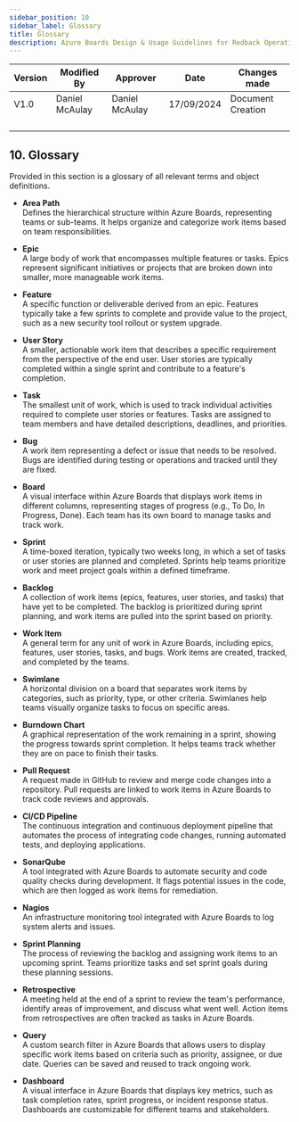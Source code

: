 ```yaml
---
sidebar_position: 10
sidebar_label: Glossary
title: Glossary
description: Azure Boards Design & Usage Guidelines for Redback Operations
---
```

<div style={{ width: '100%' }}>
  <table style={{ width: '100%', borderCollapse: 'collapse' }}>
    <thead>
      <tr>
        <th style={{ width: '20%', textAlign: 'center' }}>Version</th>
        <th style={{ width: '20%', textAlign: 'center' }}>Modified By</th>
        <th style={{ width: '20%', textAlign: 'center' }}>Approver</th>
        <th style={{ width: '20%', textAlign: 'center' }}>Date</th>
        <th style={{ width: '20%', textAlign: 'center' }}>Changes made</th>
      </tr>
    </thead>
    <tbody>
      <tr>
        <td style={{ textAlign: 'center' }}>V1.0</td>
        <td style={{ textAlign: 'center' }}>Daniel McAulay</td>
        <td style={{ textAlign: 'center' }}>Daniel McAulay</td>
        <td style={{ textAlign: 'center' }}>17/09/2024</td>
        <td style={{ textAlign: 'center' }}>Document Creation</td>
      </tr>
      <tr>
        <td style={{ textAlign: 'center' }}></td>
        <td style={{ textAlign: 'center' }}></td>
        <td style={{ textAlign: 'center' }}></td>
        <td style={{ textAlign: 'center' }}></td>
        <td style={{ textAlign: 'center' }}></td>
      </tr>
      <tr>
        <td style={{ textAlign: 'center' }}></td>
        <td style={{ textAlign: 'center' }}></td>
        <td style={{ textAlign: 'center' }}></td>
        <td style={{ textAlign: 'center' }}></td>
        <td style={{ textAlign: 'center' }}></td>
      </tr>
      <tr>
        <td style={{ textAlign: 'center' }}></td>
        <td style={{ textAlign: 'center' }}></td>
        <td style={{ textAlign: 'center' }}></td>
        <td style={{ textAlign: 'center' }}></td>
        <td style={{ textAlign: 'center' }}></td>
      </tr>
      <tr>
        <td style={{ textAlign: 'center' }}></td>
        <td style={{ textAlign: 'center' }}></td>
        <td style={{ textAlign: 'center' }}></td>
        <td style={{ textAlign: 'center' }}></td>
        <td style={{ textAlign: 'center' }}></td>
      </tr>
    </tbody>
  </table>
</div>

<div style={{height: '4px', width: '100%', background: '#FFA500', margin: '20px 0'}}></div>

## 10. Glossary

Provided in this section is a glossary of all relevant terms and object definitions.

-   **Area Path**\
    Defines the hierarchical structure within Azure Boards, representing teams or sub-teams. It helps organize and categorize work items based on team responsibilities.

-   **Epic**\
    A large body of work that encompasses multiple features or tasks. Epics represent significant initiatives or projects that are broken down into smaller, more manageable work items.

-   **Feature**\
    A specific function or deliverable derived from an epic. Features typically take a few sprints to complete and provide value to the project, such as a new security tool rollout or system upgrade.

-   **User Story**\
    A smaller, actionable work item that describes a specific requirement from the perspective of the end user. User stories are typically completed within a single sprint and contribute to a feature's completion.

-   **Task**\
    The smallest unit of work, which is used to track individual activities required to complete user stories or features. Tasks are assigned to team members and have detailed descriptions, deadlines, and priorities.

-   **Bug**\
    A work item representing a defect or issue that needs to be resolved. Bugs are identified during testing or operations and tracked until they are fixed.

-   **Board**\
    A visual interface within Azure Boards that displays work items in different columns, representing stages of progress (e.g., To Do, In Progress, Done). Each team has its own board to manage tasks and track work.

-   **Sprint**\
    A time-boxed iteration, typically two weeks long, in which a set of tasks or user stories are planned and completed. Sprints help teams prioritize work and meet project goals within a defined timeframe.

-   **Backlog**\
    A collection of work items (epics, features, user stories, and tasks) that have yet to be completed. The backlog is prioritized during sprint planning, and work items are pulled into the sprint based on priority.

-   **Work Item**\
    A general term for any unit of work in Azure Boards, including epics, features, user stories, tasks, and bugs. Work items are created, tracked, and completed by the teams.

-   **Swimlane**\
    A horizontal division on a board that separates work items by categories, such as priority, type, or other criteria. Swimlanes help teams visually organize tasks to focus on specific areas.

-   **Burndown Chart**\
    A graphical representation of the work remaining in a sprint, showing the progress towards sprint completion. It helps teams track whether they are on pace to finish their tasks.

-   **Pull Request**\
    A request made in GitHub to review and merge code changes into a repository. Pull requests are linked to work items in Azure Boards to track code reviews and approvals.

-   **CI/CD Pipeline**\
    The continuous integration and continuous deployment pipeline that automates the process of integrating code changes, running automated tests, and deploying applications.

-   **SonarQube**\
    A tool integrated with Azure Boards to automate security and code quality checks during development. It flags potential issues in the code, which are then logged as work items for remediation.

-   **Nagios**\
    An infrastructure monitoring tool integrated with Azure Boards to log system alerts and issues.

-   **Sprint Planning**\
    The process of reviewing the backlog and assigning work items to an upcoming sprint. Teams prioritize tasks and set sprint goals during these planning sessions.

-   **Retrospective**\
    A meeting held at the end of a sprint to review the team\'s performance, identify areas of improvement, and discuss what went well. Action items from retrospectives are often tracked as tasks in Azure Boards.

-   **Query**\
    A custom search filter in Azure Boards that allows users to display specific work items based on criteria such as priority, assignee, or due date. Queries can be saved and reused to track ongoing work.

-   **Dashboard**\
    A visual interface in Azure Boards that displays key metrics, such as task completion rates, sprint progress, or incident response status. Dashboards are customizable for different teams and stakeholders.

<div style={{height: '4px', width: '100%', background: '#FFA500', margin: '20px 0'}}></div>
